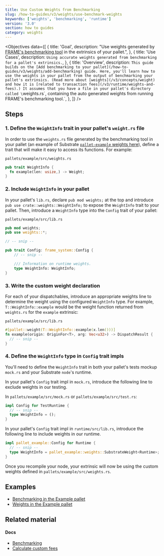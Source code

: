 ```yaml
---
title: Use Custom Weights from Benchmarking
slug: /how-to-guides/v3/weights/use-benchmark-weights
keywords: ['weights', 'benchmarking', 'runtime']
version: '3.0'
section: how to guides
category: weights
---
```


<Objectives
  data={[
    {
      title: 'Goal',
      description:
        "Use weights generated by [FRAME's benchmarking tool](/rustdocs/latest/frame_benchmarking/macro.benchmarks.html) in the extrinsics of your pallet.",
    },
    {
      title: 'Use Cases',
      description: `Using accurate weights generated from benchmarking for a pallet's extrinsics.`,
    },
    {
      title: 'Overview',
      description: `This guide builds on the [Add benchmarking to your pallet](/how-to-guides/v3/weights/add-benchmarking)
        guide. Here, you'll learn how to use the weights in your pallet from the output of benchmarking your pallet's extrinsics.
        (Read more about
        [weights](/v3/concepts/weight) and how it is [related to transaction fees](/v3/runtime/weights-and-fees).)
        It assumes that you have a file in your pallet's directory called \`weights.rs\`, containing the auto generated 
        weights from running FRAME's benchmarking tool.`,
    },
  ]}
/>

## Steps

### 1. Define the `WeightInfo` trait in your pallet's `weight.rs` file

In order to use the `weights.rs` file generated by the benchmarking tool in your pallet (an example
of Substrate [`pallet-example` weights here](https://github.com/paritytech/substrate/blob/master/frame/examples/basic/src/weights.rs)),
define a trait that will make it easy to access its functions. For example:

`pallets/example/src/weights.rs`

```rust
pub trait WeightInfo {
  fn example(len: usize,) -> Weight;
}
```

### 2. Include `WeightInfo` in your pallet

In your pallet's `lib.rs`, declare `pub mod weights;` at the top and introduce
`pub use crate::weights::WeightInfo;` to expose the `WeightInfo` trait to your pallet. Then,
introduce a `WeightInfo` type into the `Config` trait of your pallet:

`pallets/example/src/lib.rs`

```rust
pub mod weights;
pub use weights::*;

// -- snip --

pub trait Config: frame_system::Config {
    // -- snip --

    /// Information on runtime weights.
    type WeightInfo: WeightInfo;
}
```

### 3. Write the custom weight declaration

For each of your dispatchables, introduce an appropriate weights line to determine the weight using the
configured `WeightInfo` type. For example, `T::WeightInfo::example` would be the weight function
returned from `weights.rs` for the `example` extrinsic:

`pallets/example/src/lib.rs`

```rust
#[pallet::weight(T::WeightInfo::example(x.len()))]
fn example(origin: OriginFor<T>, arg: Vec<u32>) -> DispatchResult {
  // -- snip --
}
```

### 4. Define the `WeightInfo` type in `Config` trait impls

You'll need to define the `WeightInfo` trait in both your pallet's tests mockup `mock.rs`
and your Substrate `node`'s runtime.

In your pallet's `Config` trait impl in `mock.rs`, introduce the following line to exclude weights
in our testing.

In `pallets/example/src/mock.rs` or `pallets/example/src/test.rs`:

```rust
impl Config for TestRuntime {
  // -- snip --
  type WeightInfo = ();
}
```

In your pallet's `Config` trait impl in `runtime/src/lib.rs`, introduce the following line to
include weights in our runtime.

```rust
impl pallet_example::Config for Runtime {
  // -- snip --
  type WeightInfo = pallet_example::weights::SubstrateWeight<Runtime>;
}
```

Once you recompile your node, your extrinsic will now be using the custom weights defined in
`pallets/example/src/weights.rs`.

## Examples

- [Benchmarking in the Example pallet](https://github.com/paritytech/substrate/blob/master/frame/examples/basic/src/benchmarking.rs)
- [Weights in the Example pallet](https://github.com/paritytech/substrate/blob/master/frame/examples/basic/src/weights.rs)

## Related material

#### Docs

- [Benchmarking](/v3/runtime/benchmarking)
- [Calculate custom fees](/how-to-guides/v3/weights/calculate-fees)
